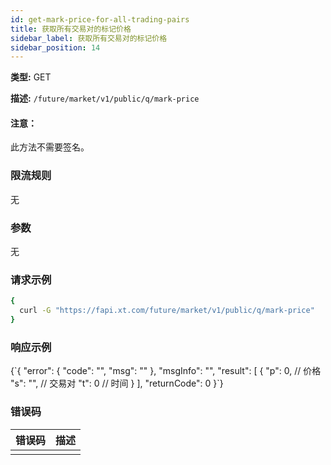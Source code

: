 ```yaml
---
id: get-mark-price-for-all-trading-pairs
title: 获取所有交易对的标记价格
sidebar_label: 获取所有交易对的标记价格
sidebar_position: 14
---
```


**类型:** GET

**描述:** `/future/market/v1/public/q/mark-price`

#### 注意：

此方法不需要签名。

### 限流规则

无

### 参数

无

### 请求示例

```bash title="Request"
{
  curl -G "https://fapi.xt.com/future/market/v1/public/q/mark-price" 
}
```

### 响应示例


<CodeBlock language="json" title="Response">
  {`{
  "error": {
    "code": "",
    "msg": ""
  },
  "msgInfo": "",
  "result": [
    {
      "p": 0,  // 价格
      "s": "", // 交易对
      "t": 0   // 时间
    }
  ],
  "returnCode": 0
}`}
</CodeBlock>

### 错误码

| 错误码 | 描述 |
|-------------|----------------|
|  |  |
